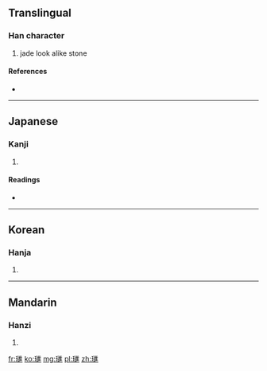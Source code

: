 {{also|琎}}
==Translingual==

===Han character===
{{Han char|rn=96|rad=玉|as=12|sn=16|four=1013<sub>1</sub>|canj=一土卜人土 (MGYOG)}}

# jade look alike stone

====References====
* {{Han ref|kx=0742.120|dkj=21248|dj=1151.250|hdz=21135.070|uh=74A1|ud=29857|bh=EA68|bd=60008}}

----

==Japanese==

===Kanji===
{{ja-kanji|grade=|rs=玉12}}

# {{defn|Japanese|sort=玉12}}

====Readings====
* {{ja-readings|on=[[しん]] (shin)|kun=|nanori=}}

----

==Korean==

===Hanja===
{{ko-hanja|hangeul=진|eumhun=|rv=jin|mr=chin|y=cin}}

# {{defn|Korean|sort=玉12}}

----

==Mandarin==

===Hanzi===
{{cmn-hanzi|pin=[[jìn]] ([[jin4]])|wg=chin<sup>4</sup>}}

# {{defn|Mandarin|sort=玉12}}

[[fr:璡]]
[[ko:璡]]
[[mg:璡]]
[[pl:璡]]
[[zh:璡]]